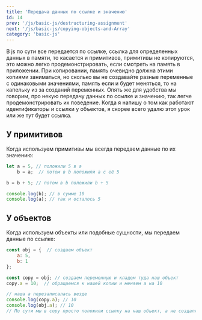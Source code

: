 ```yaml
---
title: 'Передача данных по ссылке и значению'
id: 14
prev: '/js/basic-js/destructuring-assignment'
next: '/js/basic-js/copying-objects-and-Array'
category: 'basic-js'
---
```

В js по сути все передается по ссылке, ссылка для определенных данных в памяти, то касается и примитивов, примитивы не копируются, это можно легко продемонстрировать,
если смотреть на память в приложении. При копировании, память очевидно должна этими копиями заниматься, но сколько вы не создавайте разные переменные с одинаковыми значениями, память если и будет меняться, то на капельку из за созданий переменных.
Опять же для удобства мы говорим, про некую передачу данных по ссылке и значению, так легче продемонстрировать их поведение. Когда я напишу о том как работают идентификаторы и ссылки у объектов, я скорее всего удалю этот урок или же тут будет ссылка.
## У примитивов ##
Когда используем примитивы мы всегда передаем данные по их значению:
```javaScript
let a = 5, // положили 5 в а 
    b = a;  // потом в b положили a с её 5

b = b + 5; // потом в b положили b + 5

console.log(b); // в сумме 10 
console.log(a); // так и осталось 5
```

## У объектов ##
Когда используем объекты или подобные сущности, мы передаем данные по ссылке:
```javaScript
const obj = {  // создаем объект
    a: 5,
    b: 1
};

const copy = obj; // создаем переменную и кладем туда наш объект
copy.a = 10;  // обращаемся к нашей копии и меняем a на 10

// наша a перезаписалась везде
console.log(copy.a); // 10
console.log(obj.a); // 10
// По сути мы в copy просто положили ссылку на наш объект, а не создали его копию.
```